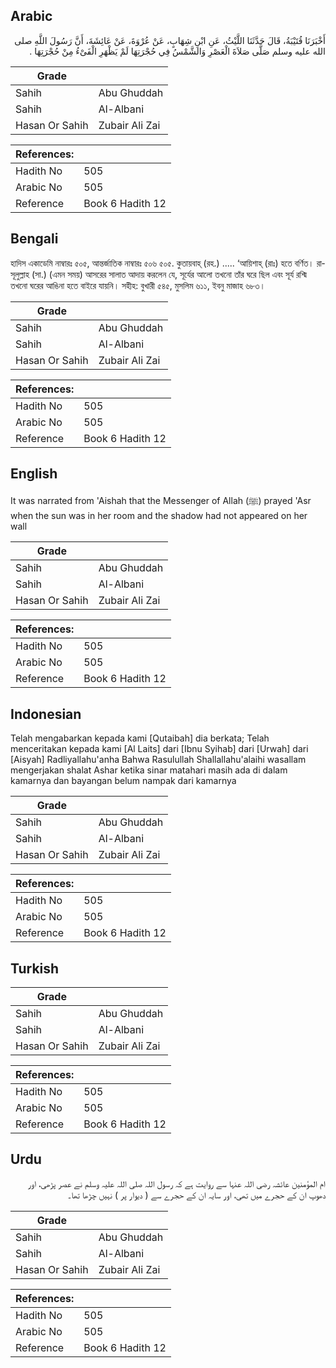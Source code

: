 ## Arabic


<div dir="rtl" lang="ar" style={{fontSize:'larger',backgroundColor:'#f8f9fa',padding:20}}>
أَخْبَرَنَا قُتَيْبَةُ، قَالَ حَدَّثَنَا اللَّيْثُ، عَنِ ابْنِ شِهَابٍ، عَنْ عُرْوَةَ، عَنْ عَائِشَةَ، أَنَّ رَسُولَ اللَّهِ صلى الله عليه وسلم صَلَّى صَلاَةَ الْعَصْرِ وَالشَّمْسُ فِي حُجْرَتِهَا لَمْ يَظْهَرِ الْفَىْءُ مِنْ حُجْرَتِهَا ‏.‏
</div>
<div style={{backgroundColor:'#f8f9fa',padding:20, marginBottom: 10}}><table> <thead> <tr> <th>Grade</th> <th></th> </tr> </thead> <tbody> <tr><td>Sahih</td><td>Abu Ghuddah</td></tr><tr><td>Sahih</td><td>Al-Albani</td></tr><tr><td>Hasan Or Sahih</td><td>Zubair Ali Zai</td></tr></tbody></table><table> <thead> <tr> <th>References:</th> <th></th> </tr> </thead> <tbody><tr><td>Hadith No</td><td>505</td></tr><tr><td>Arabic No</td><td>505</td></tr><tr><td>Reference</td><td>Book 6 Hadith 12</td></tr></tbody></table></div>

## Bengali


<div dir="ltr" lang="bn" style={{fontSize:'larger',backgroundColor:'#f8f9fa',padding:20}}>
হাদিস একাডেমি নাম্বারঃ ৫০৫, আন্তর্জাতিক নাম্বারঃ ৫০৬ ৫০৫. কুতায়বাহ্ (রহ.) ..... ‘আয়িশাহ্ (রাঃ) হতে বর্ণিত। রাসূলুল্লাহ (সা.) (এমন সময়) আসরের সালাত আদায় করলেন যে, সূর্যের আলো তখনো তাঁর ঘরে ছিল এবং সূর্য রশ্মি তখনো ঘরের আঙিনা হতে বাইরে যায়নি। সহীহ: বুখারী ৫৪৫, মুসলিম ৬১১, ইবনু মাজাহ ৬৮৩।
</div>
<div style={{backgroundColor:'#f8f9fa',padding:20, marginBottom: 10}}><table> <thead> <tr> <th>Grade</th> <th></th> </tr> </thead> <tbody> <tr><td>Sahih</td><td>Abu Ghuddah</td></tr><tr><td>Sahih</td><td>Al-Albani</td></tr><tr><td>Hasan Or Sahih</td><td>Zubair Ali Zai</td></tr></tbody></table><table> <thead> <tr> <th>References:</th> <th></th> </tr> </thead> <tbody><tr><td>Hadith No</td><td>505</td></tr><tr><td>Arabic No</td><td>505</td></tr><tr><td>Reference</td><td>Book 6 Hadith 12</td></tr></tbody></table></div>

## English


<div dir="ltr" lang="en" style={{fontSize:'larger',backgroundColor:'#f8f9fa',padding:20}}>
It was narrated from 'Aishah that the Messenger of Allah (ﷺ) prayed 'Asr when the sun was in her room and the shadow had not appeared on her wall
</div>
<div style={{backgroundColor:'#f8f9fa',padding:20, marginBottom: 10}}><table> <thead> <tr> <th>Grade</th> <th></th> </tr> </thead> <tbody> <tr><td>Sahih</td><td>Abu Ghuddah</td></tr><tr><td>Sahih</td><td>Al-Albani</td></tr><tr><td>Hasan Or Sahih</td><td>Zubair Ali Zai</td></tr></tbody></table><table> <thead> <tr> <th>References:</th> <th></th> </tr> </thead> <tbody><tr><td>Hadith No</td><td>505</td></tr><tr><td>Arabic No</td><td>505</td></tr><tr><td>Reference</td><td>Book 6 Hadith 12</td></tr></tbody></table></div>

## Indonesian


<div dir="ltr" lang="id" style={{fontSize:'larger',backgroundColor:'#f8f9fa',padding:20}}>
Telah mengabarkan kepada kami [Qutaibah] dia berkata; Telah menceritakan kepada kami [Al Laits] dari [Ibnu Syihab] dari [Urwah] dari [Aisyah] Radliyallahu'anha Bahwa Rasulullah Shallallahu'alaihi wasallam mengerjakan shalat Ashar ketika sinar matahari masih ada di dalam kamarnya dan bayangan belum nampak dari kamarnya
</div>
<div style={{backgroundColor:'#f8f9fa',padding:20, marginBottom: 10}}><table> <thead> <tr> <th>Grade</th> <th></th> </tr> </thead> <tbody> <tr><td>Sahih</td><td>Abu Ghuddah</td></tr><tr><td>Sahih</td><td>Al-Albani</td></tr><tr><td>Hasan Or Sahih</td><td>Zubair Ali Zai</td></tr></tbody></table><table> <thead> <tr> <th>References:</th> <th></th> </tr> </thead> <tbody><tr><td>Hadith No</td><td>505</td></tr><tr><td>Arabic No</td><td>505</td></tr><tr><td>Reference</td><td>Book 6 Hadith 12</td></tr></tbody></table></div>

## Turkish


<div dir="ltr" lang="tr" style={{fontSize:'larger',backgroundColor:'#f8f9fa',padding:20}}>

</div>
<div style={{backgroundColor:'#f8f9fa',padding:20, marginBottom: 10}}><table> <thead> <tr> <th>Grade</th> <th></th> </tr> </thead> <tbody> <tr><td>Sahih</td><td>Abu Ghuddah</td></tr><tr><td>Sahih</td><td>Al-Albani</td></tr><tr><td>Hasan Or Sahih</td><td>Zubair Ali Zai</td></tr></tbody></table><table> <thead> <tr> <th>References:</th> <th></th> </tr> </thead> <tbody><tr><td>Hadith No</td><td>505</td></tr><tr><td>Arabic No</td><td>505</td></tr><tr><td>Reference</td><td>Book 6 Hadith 12</td></tr></tbody></table></div>

## Urdu


<div dir="rtl" lang="ur" style={{fontSize:'larger',backgroundColor:'#f8f9fa',padding:20}}>
ام المؤمنین عائشہ رضی اللہ عنہا سے روایت ہے کہ رسول اللہ صلی اللہ علیہ وسلم نے عصر پڑھی، اور دھوپ ان کے حجرے میں تھی، اور سایہ ان کے حجرے سے ( دیوار پر ) نہیں چڑھا تھا۔
</div>
<div style={{backgroundColor:'#f8f9fa',padding:20, marginBottom: 10}}><table> <thead> <tr> <th>Grade</th> <th></th> </tr> </thead> <tbody> <tr><td>Sahih</td><td>Abu Ghuddah</td></tr><tr><td>Sahih</td><td>Al-Albani</td></tr><tr><td>Hasan Or Sahih</td><td>Zubair Ali Zai</td></tr></tbody></table><table> <thead> <tr> <th>References:</th> <th></th> </tr> </thead> <tbody><tr><td>Hadith No</td><td>505</td></tr><tr><td>Arabic No</td><td>505</td></tr><tr><td>Reference</td><td>Book 6 Hadith 12</td></tr></tbody></table></div>
